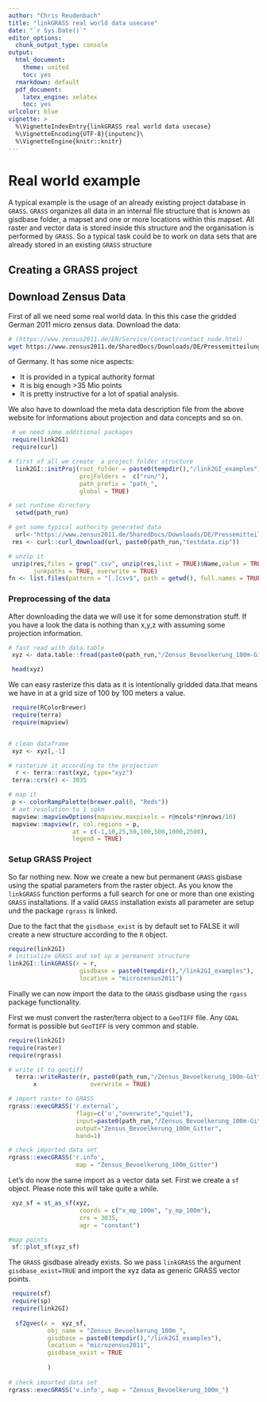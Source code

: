 ```yaml
---
author: "Chris Reudenbach"
title: "linkGRASS real world data usecase"
date: "`r Sys.Date()`"
editor_options:
  chunk_output_type: console
output:
  html_document: 
    theme: united
    toc: yes
  rmarkdown: default
  pdf_document:
    latex_engine: xelatex
    toc: yes
urlcolor: blue
vignette: >
  %\VignetteIndexEntry{linkGRASS real world data usecase}
  %\VignetteEncoding{UTF-8}{inputenc}\
  %\VignetteEngine{knitr::knitr}
---
```



#  Real world example
A typical example is the usage of an already existing project database in `GRASS`. `GRASS` organizes all data in an internal file structure that is known as gisdbase folder, a mapset and one or more locations within this mapset. All raster and vector data is stored inside this structure and the organisation is performed by `GRASS`. So a typical task could be to work on data sets that are already stored in an existing `GRASS` structure

## Creating a GRASS project

## Download Zensus Data
First of all we need some real world data. In this this case the gridded German 2011 micro zensus data. Download the data:

```sh
# (https://www.zensus2011.de/EN/Service/Contact/contact_node.html)
wget https://www.zensus2011.de/SharedDocs/Downloads/DE/Pressemitteilung/DemografischeGrunddaten/csv_Bevoelkerung_100m_Gitter.zip?__blob=publicationFile&v=3

```
of Germany. It has some nice aspects:

  - It is provided in a typical authority format
  - It is big enough >35 Mio points 
  - It is pretty instructive for a lot of spatial analysis. 

We also have to download the meta data description file from the above website for informations about projection and data concepts and so on.


```r
 # we need some additional packages
 require(link2GI)
 require(curl)

# first of all we create  a project folder structure 
  link2GI::initProj(root_folder = paste0(tempdir(),"/link2GI_examples"), 
                    projFolders =  c("run/"),
                    path_prefix = "path_",
                    global = TRUE)

# set runtime directory
  setwd(path_run)

# get some typical authority generated data 
  url<-"https://www.zensus2011.de/SharedDocs/Downloads/DE/Pressemitteilung/DemografischeGrunddaten/csv_Bevoelkerung_100m_Gitter.zip;jsessionid=294313DDBB57914D6636DE373897A3F2.2_cid389?__blob=publicationFile&v=3"
 res <- curl::curl_download(url, paste0(path_run,"testdata.zip"))

# unzip it
 unzip(res,files = grep(".csv", unzip(res,list = TRUE)$Name,value = TRUE),
       junkpaths = TRUE, overwrite = TRUE)
fn <- list.files(pattern = "[.]csv$", path = getwd(), full.names = TRUE)

```

### Preprocessing of the data
After downloading the data we will use it for some demonstration stuff. If you have a look the data is nothing than x,y,z with assuming some projection information.


```r
# fast read with data.table 
 xyz <- data.table::fread(paste0(path_run,"/Zensus_Bevoelkerung_100m-Gitter.csv"))

 head(xyz)
```

We can easy rasterize this data as it is intentionally gridded data.that means we have in at a grid size of 100 by 100 meters a value.


```r
 require(RColorBrewer)
 require(terra)
 require(mapview)


# clean dataframe
 xyz <- xyz[,-1]

# rasterize it according to the projection 
  r <- terra::rast(xyz, type="xyz")
 terra::crs(r) <- 3035

# map it
 p <- colorRampPalette(brewer.pal(8, "Reds"))
 # aet resolution to 1 sqkm
 mapview::mapviewOptions(mapview.maxpixels = r@ncols*r@nrows/10)
 mapview::mapview(r, col.regions = p, 
                  at = c(-1,10,25,50,100,500,1000,2500), 
                  legend = TRUE)

```


### Setup GRASS Project
So far nothing new. Now we create a new but permanent `GRASS` gisbase using the spatial parameters from the raster object. As you know the `linkGRASS` function performs a full search for one or more than one existing  `GRASS` installations. If a valid `GRASS` installation exists all parameter are setup und the package `rgrass`  is linked.

Due to the fact that the `gisdbase_exist` is by default set to FALSE it will create a new structure according to the `R` object. 


```r
require(link2GI)
# initialize GRASS and set up a permanent structure  
link2GI::linkGRASS(x = r, 
                    gisdbase = paste0(tempdir(),"/link2GI_examples"),
                    location = "microzensus2011")   
```

Finally we can now import the data to the `GRASS` gisdbase using the `rgass` package functionality. 

First we must convert the raster/terra object to a `GeoTIFF` file. Any `GDAL` format is possible but `GeoTIFF` is very common and stable.


```r
require(link2GI)
require(raster)
require(rgrass)

# write it to geotiff
  terra::writeRaster(r, paste0(path_run,"/Zensus_Bevoelkerung_100m-Gitter.tif"), 
       x               overwrite = TRUE)

# import raster to GRASS
rgrass::execGRASS('r.external',
                   flags=c('o',"overwrite","quiet"),
                   input=paste0(path_run,"/Zensus_Bevoelkerung_100m-Gitter.tif"),
                   output="Zensus_Bevoelkerung_100m_Gitter",
                   band=1)

# check imported data set
rgrass::execGRASS('r.info',
                   map = "Zensus_Bevoelkerung_100m_Gitter") 
```

Let's do now the same import as a vector data set. First we create a `sf` object. Please note this will take quite a while.


```r

 xyz_sf = st_as_sf(xyz,
                    coords = c("x_mp_100m", "y_mp_100m"),
                    crs = 3035,
                    agr = "constant")

#map points
 sf::plot_sf(xyz_sf)
```



The `GRASS` gisdbase already exists. So we pass  `linkGRASS` the argument `gisdbase_exist=TRUE` and import the xyz data as generic GRASS vector points.


```r
 require(sf)
 require(sp)
 require(link2GI)
 
  sf2gvec(x =  xyz_sf,
           obj_name = "Zensus_Bevoelkerung_100m_",
           gisdbase = paste0(tempdir(),"/link2GI_examples"),
           location = "microzensus2011",
           gisdbase_exist = TRUE
          
           )
 
# check imported data set
rgrass::execGRASS('v.info', map = "Zensus_Bevoelkerung_100m_") 
```
